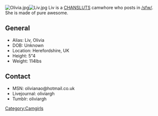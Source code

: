 [[File:Olivia.jpg|thumb]][[File:Liv.jpg|thumb]]
Liv is a [[CHANSLUTS]] camwhore who posts in [[/sfw/]]. She is made of pure awesome. 

== General ==
* Alias: Liv, Olivia
* DOB: Unknown
* Location: Herefordshire, UK
* Height: 5"4
* Weight: 114lbs

== Contact == 
* MSN: olivianao@hotmail.co.uk
* Livejournal: oliviargh
* Tumblr: oliviargh

{{DickteaseWhores}}
[[Category:Camgirls]]